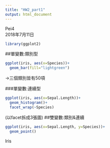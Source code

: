 ```yaml
---
title: "HW2_part1"
output: html_document
---
```

Pei4  
2018年7月11日  
```r
library(ggplot2)

```
##單變數:類別型  
```r
ggplot(iris, aes(x=Species))+
  geom_bar(fill="lightgreen")

```

→三個類別皆有50項  

###單變數:連續型
```r
ggplot(iris, aes(x=Sepal.Length))+
  geom_histogram()+
  facet_wrap(~Species)
```
(以facet拆成3張圖)
##雙變數:類別&連續  
```r
ggplot(iris, aes(x=Sepal.Length, y=Species))+
  geom_point()
```

Iris
